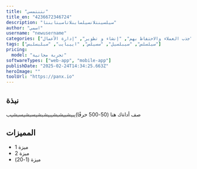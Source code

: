 ```yaml
---
title: "نتنتمسي"
title_en: "4236672346724"
description: "سيلسينتلانسيلسابنلاتاسبتابنتا"
author: "اسمي"
username: "newusername"
categories: ["جذب العملاء والاحتفاظ بهم", "إنشاء و تطوير", "إدارة الأعمال"]
tags: ["سيلسلس", "سيبلسيل", "سسيلس", "اييبايب", "سبلبسلبس"]
pricing:
  model: "تجربة مجانية"
softwareTypes: ["web-app", "mobile-app"]
publishDate: "2025-02-24T14:34:25.663Z"
heroImage: ""
toolUrl: "https://panx.io"
---
```

## نبذة
صف أداةك هنا (50-500 حرفًا)يبيشبيشبشيبيشبشيسبشيسبشيب
    
## المميزات
- ميزة 1
- ميزة 2
- ميزة (1-20)